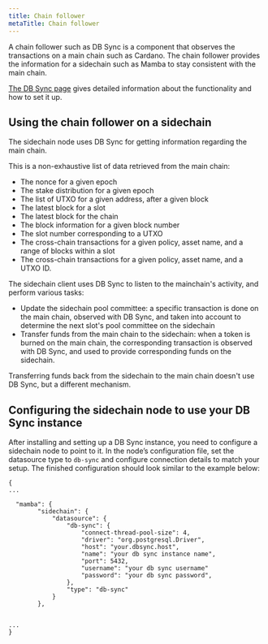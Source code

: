 ```yaml
---
title: Chain follower
metaTitle: Chain follower
---
```


A chain follower such as DB Sync is a component that observes the transactions on a main chain such as Cardano. The chain follower provides the information for a sidechain such as Mamba to stay consistent with the main chain.

[The DB Sync page](https://docs.cardano.org/cardano-components/cardano-db-sync/about-db-sync) gives detailed information about the functionality and how to set it up.

## Using the chain follower on a sidechain

The sidechain node uses DB Sync for getting information regarding the main chain.

This is a non-exhaustive list of data retrieved from the main chain:

- The nonce for a given epoch
- The stake distribution for a given epoch
- The list of UTXO for a given address, after a given block
- The latest block for a slot
- The latest block for the chain
- The block information for a given block number
- The slot number corresponding to a UTXO
- The cross-chain transactions for a given policy, asset name, and a range of blocks within a slot
- The cross-chain transactions for a given policy, asset name, and a UTXO ID.  
  
The sidechain client uses DB Sync to listen to the mainchain's activity, and perform various tasks:  

- Update the sidechain pool committee: a specific transaction is done on the main chain, observed with DB Sync, and taken into account to determine the next slot's pool committee on the sidechain
- Transfer funds from the main chain to the sidechain: when a token is burned on the main chain, the corresponding transaction is observed with DB Sync, and used to provide corresponding funds on the sidechain.

Transferring funds back from the sidechain to the main chain doesn't use DB Sync, but a different mechanism.

## Configuring the sidechain node to use your DB Sync instance

After installing and setting up a DB Sync instance, you need to configure a sidechain node to point to it. In the node’s configuration file, set the datasource type to `db-sync` and configure connection details to match your setup. The finished configuration should look similar to the example below:

```
{
...

  "mamba": {
        "sidechain": {
            "datasource": {
                "db-sync": {
                    "connect-thread-pool-size": 4,
                    "driver": "org.postgresql.Driver",
                    "host": "your.dbsync.host",
                    "name": "your db sync instance name",
                    "port": 5432,                    
                    "username": "your db sync username"
                    "password": "your db sync password",
                },
                "type": "db-sync"
            }
        },
    
    
...
}
```
